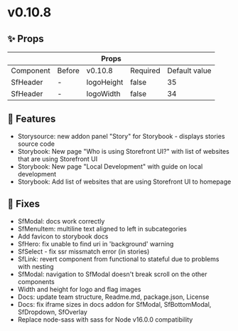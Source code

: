
<Meta title="Releases/v0.10.8 - Latest/Change log" />

# v0.10.8

## ✨ Props

<table>
  <thead>
    <tr>
      <th colspan="5">Props</th>
    </tr>
  </thead>
  <tbody>
    <tr>
      <td>Component</td>
      <td>Before</td>
      <td>v0.10.8</td>
      <td>Required</td>
      <td>Default value</td>
    </tr>
    <tr>
      <td>SfHeader</td>
      <td>-</td>
      <td>logoHeight</td>
      <td>false</td>
      <td>35</td>
    </tr>
    <tr>
      <td>SfHeader</td>
      <td>-</td>
      <td>logoWidth</td>
      <td>false</td>
      <td>34</td>
    </tr>
  </tbody>
</table>

## 🚀 Features

- Storysource: new addon panel "Story" for Storybook - displays stories source code
- Storybook: New page "Who is using Storefront UI?" with list of websites that are using Storefront UI
- Storybook: New page "Local Development" with guide on local development
- Storybook: Add list of websites that are using Storefront UI to homepage

## 🐛 Fixes

- SfModal: docs work correctly
- SfMenuItem: multiline text aligned to left in subcategories
- Add favicon to storybook docs
- SfHero: fix unable to find uri in 'background' warning
- SfSelect - fix ssr missmatch error (in stories)
- SfLink: revert component from functional to stateful due to problems with nesting
- SfModal: navigation to SfModal doesn't break scroll on the other components
- Width and height for logo and flag images
- Docs: update team structure, Readme.md, package.json, License 
- Docs: fix iframe sizes in docs addon for SfModal, SfBottomModal, SfDropdown, SfOverlay 
- Replace node-sass with sass for Node v16.0.0 compatibility
